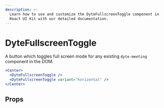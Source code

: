 ```yaml
---
description: >-
  Learn how to use and customize the DyteFullscreenToggle component in Dyte's
  React UI Kit with our detailed documentation.
---
```


# DyteFullscreenToggle

A button which toggles full screen mode for any
existing `dyte-meeting` component in the DOM.

```jsx live
<Center>
  <DyteFullscreenToggle />
  <DyteFullscreenToggle variant="horizontal" />
</Center>
```

## Props

<PropsTable of="dyte-fullscreen-toggle" />

<head>
  <title>React UI Kit DyteFullscreenToggle</title>
</head>
